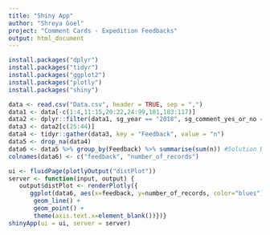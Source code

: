 ```yaml
---
title: "Shiny App"
author: "Shreya Goel"
project: "Comment Cards - Expedition Feedbacks"
output: html_document
---
```


```r
install.packages("dplyr")
install.packages("tidyr")
install.packages("ggplot2")
install.packages("plotly")
install.packages("shiny")
```

```r
data <- read.csv("Data.csv", header = TRUE, sep = ",")
data1 <- data[-c(1:4,11:15,20:22,24:99,101,103:117)]
data2 <- dplyr::filter(data1, sg_year == "2018", sg_comment_yes_or_no == "1", sg_number_of_negatives >= "1")
data3 <- data2[c(25:44)]
data4 <- tidyr::gather(data3, key = "Feedback", value = "n")
data5 <- drop_na(data4)
data6 <- data5 %>% group_by(Feedback) %>% summarise(sum(n)) #Solution DATASET
colnames(data6) <- c("feedback", "number_of_records")
```

```r
ui <- fluidPage(plotlyOutput("distPlot"))
server <- function(input, output) {
   output$distPlot <- renderPlotly({
      ggplot(data6, aes(x=feedback, y=number_of_records, color="blues")) + 
       geom_line() + 
       geom_point() +
       theme(axis.text.x=element_blank())})}
shinyApp(ui = ui, server = server)
```
